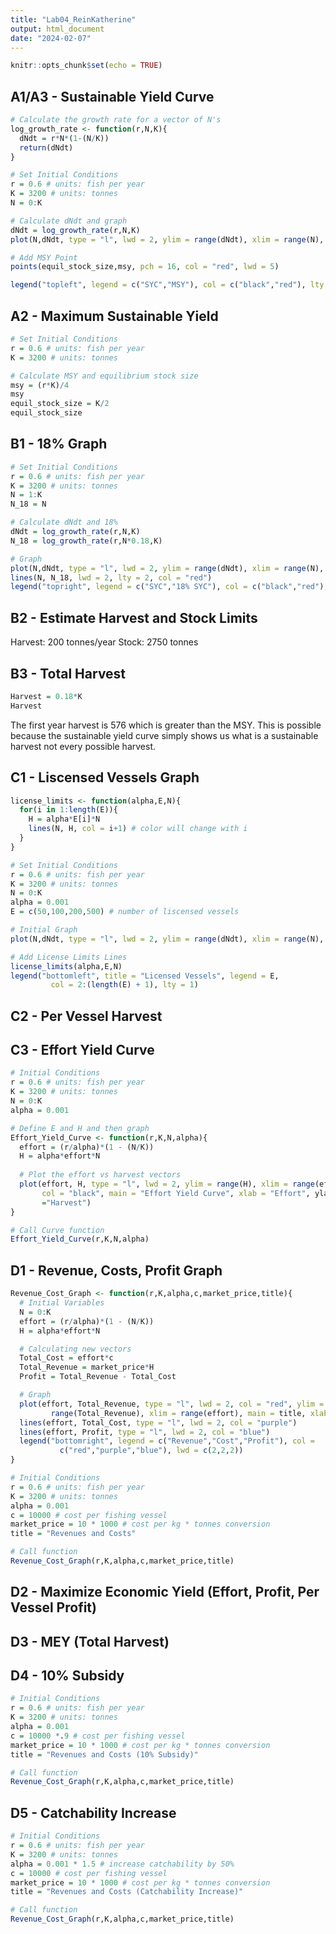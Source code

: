 ```yaml
---
title: "Lab04_ReinKatherine"
output: html_document
date: "2024-02-07"
---
```


```r
knitr::opts_chunk$set(echo = TRUE)
```

## A1/A3 - Sustainable Yield Curve

```r
# Calculate the growth rate for a vector of N's
log_growth_rate <- function(r,N,K){
  dNdt = r*N*(1-(N/K))
  return(dNdt)
}

# Set Initial Conditions
r = 0.6 # units: fish per year
K = 3200 # units: tonnes
N = 0:K

# Calculate dNdt and graph
dNdt = log_growth_rate(r,N,K)
plot(N,dNdt, type = "l", lwd = 2, ylim = range(dNdt), xlim = range(N), col = "black", main = "Sustainable Yield Curve", xlab = "Population Size (tonnes)", ylab = "Growth Rate (tonnes of fish/year)")

# Add MSY Point
points(equil_stock_size,msy, pch = 16, col = "red", lwd = 5)

legend("topleft", legend = c("SYC","MSY"), col = c("black","red"), lty = c(1, NA), pch = c(NA, 16), lwd = c(2,5))

```

## A2 - Maximum Sustainable Yield

```r
# Set Initial Conditions
r = 0.6 # units: fish per year
K = 3200 # units: tonnes

# Calculate MSY and equilibrium stock size
msy = (r*K)/4
msy
equil_stock_size = K/2
equil_stock_size

```

## B1 - 18% Graph

```r
# Set Initial Conditions
r = 0.6 # units: fish per year
K = 3200 # units: tonnes
N = 1:K
N_18 = N

# Calculate dNdt and 18%
dNdt = log_growth_rate(r,N,K)
N_18 = log_growth_rate(r,N*0.18,K)

# Graph
plot(N,dNdt, type = "l", lwd = 2, ylim = range(dNdt), xlim = range(N), col = "black", main = "Sustainable Yield Curve", xlab = "Population Size (tonnes)", ylab = "Growth Rate (tonnes of fish/year)")
lines(N, N_18, lwd = 2, lty = 2, col = "red")
legend("topright", legend = c("SYC","18% SYC"), col = c("black","red"), lty = c(1, 2), lwd = c(2,2))
```

## B2 - Estimate Harvest and Stock Limits

Harvest: 200 tonnes/year
Stock: 2750 tonnes

## B3 - Total Harvest

```r
Harvest = 0.18*K
Harvest
```

The first year harvest is 576 which is greater than the MSY. This is possible because the sustainable yield curve simply shows us what is a sustainable harvest not every possible harvest.

## C1 - Liscensed Vessels Graph

```r
license_limits <- function(alpha,E,N){
  for(i in 1:length(E)){
    H = alpha*E[i]*N
    lines(N, H, col = i+1) # color will change with i
  } 
}

# Set Initial Conditions
r = 0.6 # units: fish per year
K = 3200 # units: tonnes
N = 0:K
alpha = 0.001
E = c(50,100,200,500) # number of liscensed vessels

# Initial Graph
plot(N,dNdt, type = "l", lwd = 2, ylim = range(dNdt), xlim = range(N), col = "black", main = "Sustainable Yield Curve", xlab = "Population Size (tonnes)", ylab = "Growth Rate (tonnes of fish/year)")

# Add License Limits Lines
license_limits(alpha,E,N)
legend("bottomleft", title = "Licensed Vessels", legend = E,
         col = 2:(length(E) + 1), lty = 1)

```

## C2 - Per Vessel Harvest



## C3 - Effort Yield Curve

```r
# Initial Conditions
r = 0.6 # units: fish per year
K = 3200 # units: tonnes
N = 0:K
alpha = 0.001

# Define E and H and then graph
Effort_Yield_Curve <- function(r,K,N,alpha){
  effort = (r/alpha)*(1 - (N/K))
  H = alpha*effort*N
  
  # Plot the effort vs harvest vectors
  plot(effort, H, type = "l", lwd = 2, ylim = range(H), xlim = range(effort), 
       col = "black", main = "Effort Yield Curve", xlab = "Effort", ylab 
       ="Harvest")
}

# Call Curve function
Effort_Yield_Curve(r,K,N,alpha)

```

## D1 - Revenue, Costs, Profit Graph

```r
Revenue_Cost_Graph <- function(r,K,alpha,c,market_price,title){
  # Initial Variables
  N = 0:K
  effort = (r/alpha)*(1 - (N/K))
  H = alpha*effort*N

  # Calculating new vectors
  Total_Cost = effort*c
  Total_Revenue = market_price*H
  Profit = Total_Revenue - Total_Cost

  # Graph
  plot(effort, Total_Revenue, type = "l", lwd = 2, col = "red", ylim = 
         range(Total_Revenue), xlim = range(effort), main = title, xlab = "Effort", ylab = "Revenue")
  lines(effort, Total_Cost, type = "l", lwd = 2, col = "purple")
  lines(effort, Profit, type = "l", lwd = 2, col = "blue")
  legend("bottomright", legend = c("Revenue","Cost","Profit"), col = 
           c("red","purple","blue"), lwd = c(2,2,2))
}

# Initial Conditions
r = 0.6 # units: fish per year
K = 3200 # units: tonnes
alpha = 0.001
c = 10000 # cost per fishing vessel
market_price = 10 * 1000 # cost per kg * tonnes conversion
title = "Revenues and Costs"

# Call function
Revenue_Cost_Graph(r,K,alpha,c,market_price,title)
```

## D2 - Maximize Economic Yield (Effort, Profit, Per Vessel Profit)



## D3 - MEY (Total Harvest)



## D4 - 10% Subsidy

```r
# Initial Conditions
r = 0.6 # units: fish per year
K = 3200 # units: tonnes
alpha = 0.001
c = 10000 *.9 # cost per fishing vessel
market_price = 10 * 1000 # cost per kg * tonnes conversion
title = "Revenues and Costs (10% Subsidy)"

# Call function
Revenue_Cost_Graph(r,K,alpha,c,market_price,title)
```

## D5 - Catchability Increase

```r
# Initial Conditions
r = 0.6 # units: fish per year
K = 3200 # units: tonnes
alpha = 0.001 * 1.5 # increase catchability by 50%
c = 10000 # cost per fishing vessel
market_price = 10 * 1000 # cost per kg * tonnes conversion
title = "Revenues and Costs (Catchability Increase)"

# Call function
Revenue_Cost_Graph(r,K,alpha,c,market_price,title)
```

